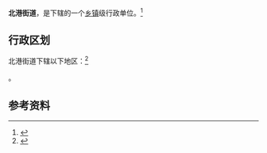 {{中国乡级行政区|32/04/04/003/000}}

'''北港街道'''，是{{PRC admin/fullname|32/04/04/003/000|3}}下辖的一个[[乡镇|乡镇]]级行政单位。<ref>{{PRC admin/ref sgc|{{PRC admin/parent|32/04/04/003/000}}}}</ref>

== 行政区划 ==

北港街道下辖以下地区：<ref>{{PRC admin/ref sgc|32/04/04/003/000}}</ref>

{{PRC admin/children|32/04/04/003/000}}。

== 参考资料 ==

{{reflist}}

{{行政区划小作品}}
{{PRC admin/navcat|32/04/04/003/000}}